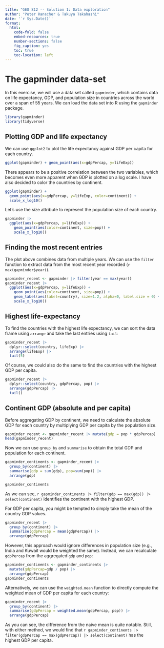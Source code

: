 ---
title: "GEO 812 -- Solution 1: Data exploration"
author: "Peter Ranacher & Takuya Takahashi"
date: '`r Sys.Date()`'
format: 
  html:
    code-fold: false
    embed-resources: true
    number-sections: false
    fig_caption: yes
    toc: true
    toc-location: left
---

# The gapminder data-set

In this exercise, we will use a data set called `gapminder`, which contains data on life expectancy, GDP, and population size in countries across the world over a span of 55 years. We can load the data set into R using the `gapminder` package.

```{r load_gapminder, results='hide', message=FALSE}

library(gapminder)
library(tidyverse)

```


## Plotting GDP and life expectancy

We can use `ggplot2` to plot the life expectancy against GDP per capita for 
each country.

```{r plotting_1}
ggplot(gapminder) + geom_point(aes(x=gdpPercap, y=lifeExp))
```

There appears to be a positive correlation between the two variables, which becomes even more apparent when GDP is plotted on a log scale. I have also decided to color the countries by continent.

```{r plotting_2}
ggplot(gapminder) + 
  geom_point(aes(x=gdpPercap, y=lifeExp, color=continent)) + 
  scale_x_log10()
```

Let's use the size attribute to represent the population size of each country.

```{r plotting_3}
gapminder |> 
  ggplot(aes(x=gdpPercap, y=lifeExp)) + 
    geom_point(aes(color=continent, size=pop)) + 
    scale_x_log10()
```

## Finding the most recent entries

The plot above combines data from multiple years. We can use the `filter` function
to extract data from the most recent year recorded (`r max(gapminder$year)`).

```{r filter_year}
gapminder_recent <- gapminder |> filter(year == max(year))
gapminder_recent |> 
  ggplot(aes(x=gdpPercap, y=lifeExp)) + 
    geom_point(aes(color=continent, size=pop)) + 
    geom_label(aes(label=country), size=1.2, alpha=0, label.size = 0) +
    scale_x_log10()
```
 
## Highest life-expectancy

To find the countries with the highest life expectancy, we can sort the data frame using `arrange`
and take the last entries using `tail`:

```{r lowest_population}
gapminder_recent |>
  dplyr::select(country, lifeExp) |> 
  arrange(lifeExp) |> 
  tail(5)
```

Of course, we could also do the same to find the countries with the highest GDP
per capita.

```{r}
gapminder_recent |>
  dplyr::select(country, gdpPercap, pop) |> 
  arrange(gdpPercap) |> 
  tail()
```

## Continent GDP (absolute and per capita)

Before aggregating GDP by continent, we need to calculate the absolute GDP for each country by multiplying GDP per capita by the population size.

```{r}
gapminder_recent <- gapminder_recent |> mutate(gdp = pop * gdpPercap)
head(gapminder_recent)
```

Now we can use `group_by` and `summarise` to obtain the total GDP and population for each continent.

```{r}
gapminder_continents <- gapminder_recent |> 
  group_by(continent) |>
  summarise(gdp = sum(gdp), pop=sum(pop)) |> 
  arrange(gdp)

gapminder_continents
```

As we can see, `r gapminder_continents |> filter(gdp == max(gdp)) |> select(continent)` identifies the continent with the highest GDP.

For GDP per capita, you might be tempted to simply take the mean of the country GDP values.

```{r}
gapminder_recent |> 
  group_by(continent) |>
  summarise(gdpPercap = mean(gdpPercap)) |> 
  arrange(gdpPercap)
```

However, this approach would ignore differences in population size (e.g., India and Kuwait would be weighted the same). Instead, we can recalculate `gdpPercap` from the aggregated `gdp` and `pop`:

```{r}
gapminder_continents <- gapminder_continents |>
  mutate(gdpPercap=gdp / pop) |> 
  arrange(gdpPercap)
gapminder_continents
```

Alternatively, we can use the `weighted.mean` function to directly compute the weighted mean of GDP per capita for each country:

```{r}
gapminder_recent |> 
  group_by(continent) |>
  summarise(gdpPercap = weighted.mean(gdpPercap, pop)) |> 
  arrange(gdpPercap)
```

As you can see, the difference from the naive mean is quite notable. Still, with either method, we would find that `r gapminder_continents |> filter(gdpPercap == max(gdpPercap)) |> select(continent)` has the highest GDP per capita.